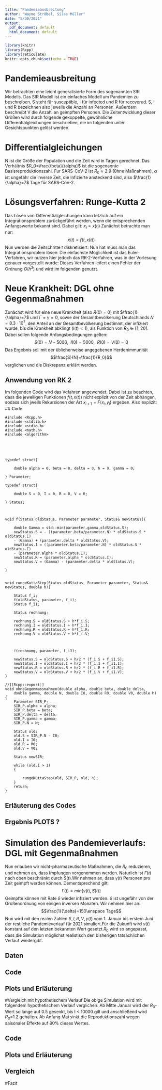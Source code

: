 ```yaml
---
title: "Pandemieausbreitung"
author: "Wayne Ströbel, Silas Müller"
date: "5/30/2021"
output:
  pdf_document: default
  html_document: default
---
```


```r
library(knitr)
library(Rcpp)
library(reticulate)
knitr::opts_chunk$set(echo = TRUE)
```

# Pandemieausbreitung

Wir betrachten eine leicht generalisierte Form des sogenannten SIR Modells. Das SIR Modell ist ein einfaches Modell um Pandemien zu beschreiben. S steht für susceptible, I für infected und R für recovered. S, I und R bezeichnen also jeweils die Anzahl an Personen. Außerdem beschreibt V die Anzahl an geimpften Personen. Die Zeitentwicklung dieser Größen wird durch folgende gekoppelte,
gewöhnliche Differentialgleichungen beschrieben, die im folgenden unter Gesichtspunkten gelöst werden.

# Differentialgleichungen

\begin{equation}
      S'(t) = -\frac{\beta}{N}S(t)I(t) -\Gamma(t)+ \delta V(t)
\end{equation}

\begin{equation}
      I'(t) = \frac{\beta}{N}S(t)I(t) -\alpha I(t)
\end{equation}

\begin{equation}
      R'(t) = \alpha I(t)
\end{equation}

\begin{equation}
      V'(t) = \Gamma(t) - \delta V(t)
\end{equation}
N ist die Größe der Population und die Zeit wird in Tagen gerechnet.
Das Verhältnis $R_0=\frac{\beta}{\alpha}$ ist die sogenannte Basisreproduktionszahl. Fur SARS-CoV-2 ist $R_0 \approx 2.9$ (0hne Maßnahmen), $\alpha$ ist ungefähr die inverse Zeit, die Infizierte ansteckend sind, also $\frac{1}{\alpha}=7$ Tage für SARS-CoV-2.

# Lösungsverfahren: Runge-Kutta 2

Das Lösen von Differentialgleichungen kann letzlich auf ein Integrationsproblem zurückgeführt werden, wenn die entsprechenden Anfangswerte bekannt sind. Dabei gilt: $x_{i}=x(t_i)$
Zunächst betrachte man nur: $$\dot{x}(t)=f(t,x(t))$$
Nun werden die Zeitschritte $t$ diskretisiert:
\begin{equation}
t_i=a+ih\enspace i=0,1,2,...,n \enspace und \enspace h=\frac{b-a}{n}
\end{equation}
Nun hat muss man das Integrationsproblem lösen:
\begin{equation}
x_{i+1}=x_i+\int_{t_i}^{t_{i+1}}f(t',x(t'))\,dt'
\end{equation}
Die einfachste Möglichkeit ist das Euler-Verfahren, wir nutzen hier jedoch das RK-2-Verfahren, was in der Vorlesung genauer vorgestellt wurde:
\begin{equation}
x{i+1}=x_i+\frac{h}{2}(f(t_i,x_i)+f(t_i+h,x_i+hf(t_i,x_i)))
\end{equation}
Dieses Verfahren leifert einen Fehler der Ordnung $O(h^3)$ und wird im folgenden genutzt.

# Neue Krankheit: DGL ohne Gegenmaßnahmen

Zunächst wird für eine neue Krankheit (also $R(0)=0$) mit $\frac{1}{\alpha}=7$ und $\Gamma=\gamma=0$, sowie der Gesamtbevölkerung Deutschlands $N=8.3 \cdot 10^7$, den Anteil an der Gesamtbevölkerung bestimmt, der infiziert wurde, bis die Krankheit abklingt ($I(t)<1$), als Funktion von $R_0 \in [1,20]$.
Dabei sollen folgende Anfangsbedingungen gelten:
$$S(0)=N-5000,\enspace I(0)=5000,\enspace R(0)=V(0)=0$$
Das Ergebnis soll mit der üblicherweise angegebenen Herdenimmunität $$\frac{S}{N}=\frac{1}{R_0}$$ verglichen und die Diskrepanz erklärt werden.

## Anwendung von RK 2
Im folgenden Code wird das Vefahren angewendet. Dabei ist zu beachten, dass die jeweiligen Funktionen $f(t,x(t))$ nicht explizit von der Zeit abhängen, sodass sich jweils Rekursionen der Art $x_{i+1}=F(x_i,y_i)$ ergeben.
Also explizit:
\begin{equation}
f(t_i,s_i)=-\alpha \frac{R_0}{N}I(t_i)s_i
\end{equation}
\begin{equation}
f(t_i,I_i)=\alpha \frac{R_0}{N}S(t_i)I_i-\alpha I_i
\end{equation}
## Code

```Rcpp
#include <Rcpp.h>
#include <stdlib.h>
#include <stdio.h>
#include <math.h>
#include <algorithm> 





typedef struct{

    double alpha = 0, beta = 0, delta = 0, N = 0, gamma = 0;

} Parameter;

typedef struct{

    double S = 0, I = 0, R = 0, V = 0;

} Status;



void f(Status oldStatus, Parameter parameter, Status& newStatus){

    double Gamma = std::min(parameter.gamma,oldStatus.S);
    newStatus.S = - ((parameter.beta/parameter.N) * oldStatus.S * oldStatus.I) 
    - (Gamma) + (parameter.delta * oldStatus.V);
    newStatus.I = ((parameter.beta/parameter.N) * oldStatus.S * oldStatus.I) 
    - (parameter.alpha * oldStatus.I);
    newStatus.R = (parameter.alpha * oldStatus.I);
    newStatus.V = (Gamma) - (parameter.delta * oldStatus.V);

}


void rungeKuttaStep(Status oldStatus, Parameter parameter, Status& newStatus, double h){

    Status f_i;
    f(oldStatus, parameter, f_i);
    Status f_i1;

    Status rechnung;
    
    rechnung.S = oldStatus.S + h*f_i.S;
    rechnung.I = oldStatus.I + h*f_i.I;
    rechnung.R = oldStatus.R + h*f_i.R;
    rechnung.V = oldStatus.V + h*f_i.V;

    

    f(rechnung, parameter, f_i1);

    newStatus.S = oldStatus.S + h/2 * (f_i.S + f_i1.S);
    newStatus.I = oldStatus.I + h/2 * (f_i.I + f_i1.I);
    newStatus.R = oldStatus.R + h/2 * (f_i.R + f_i1.R);
    newStatus.V = oldStatus.V + h/2 * (f_i.V + f_i1.V);
}

//[[Rcpp::export]]
void ohneGegenmassnahmen(double alpha, double beta, double delta, 
    double gamma, double N, double I0, double R0, double V0, double h)
{
    Parameter SIR_P;
    SIR_P.alpha = alpha;
    SIR_P.beta = beta;
    SIR_P.delta = delta;
    SIR_P.gamma = gamma;
    SIR_P.N = N;

    Status old;
    old.S = SIR_P.N - I0;
    old.I = I0;
    old.R = R0;
    old.V = V0;
      
    Status newSIR;

    while (old.I > 1)
    {
    
        rungeKuttaStep(old, SIR_P, old, h);
    }
    return;
}

```

## Erläuterung des Codes

## Ergebnis PLOTS ?

# Simulation des Pandemieverlaufs: DGL mit Gegenmaßnahmen
Nun erlauben wir nicht-pharmazeutische Maßnahmen, die $R_0$ reduzieren, und nehmen an, dass Impfungen vorgenommen werden. Naturlich ist $\Gamma (t)$ nach oben beschränkt durch $S(t)$.Wir nehmen an, dass $\gamma(t)$ Personen pro Zeit geimpft werden können. Dementsprechend gilt:
$$\Gamma (t)=min[\gamma (t), S(t)]$$
Geimpfte können mit Rate $\delta$ wieder infiziert werden. $\delta$ ist ungefähr von der Größenordnung von einigen inversen Monaten. Wir nehmen hier an:
$$\frac{1}{\delta}=150\enspace Tage$$ 
Nun wird mit den realen Zahlen $S,I,R,V,\gamma (t)$ vom 1. Januar bis erstem Juni der restliche Pandemieverlauf für 2021 simuliert.Für die Zukunft wird $\gamma (t)$ konstant auf den letzten bekannten Wert gesetzt.$R_0$ wird so angepasst, dass die Simulation möglichst realistisch den bisherigen
tatsächlichen Verlauf wiedergibt.

## Daten

## Code

## Plots und Erläuterung

#Vergleich mit hypothetischem Verlauf
Die obige Simulation wird mit folgendem hypothetischem Verlauf verglichen: \newline
Ab Mitte Januar wird der $R_0$-Wert so lange auf 0.5 gesenkt, bis I < 10000 gilt und anschließend wird $R_0$=1.2 gehalten. Ab Anfang Mai sinkt die Reproduktionszahl wegen saisonaler Effekte auf 80% dieses Wertes.

## Code

## Plots und Erläuterung

## Vergleich

#Fazit
